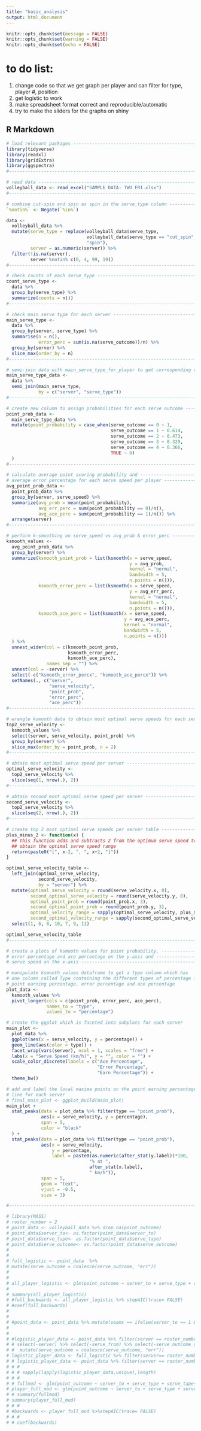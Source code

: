 ```yaml
---
title: "basic_analysis"
output: html_document
---
```


```r
knitr::opts_chunk$set(message = FALSE)
knitr::opts_chunk$set(warning = FALSE)
knitr::opts_chunk$set(echo = FALSE)
```

# to do list:
1. change code so that we get graph per player and can filter for type, player #, position
2. get logistic to work
3. make spreadsheet format correct and reproducible/automatic
4. try to make the sliders for the graphs on shiny

## R Markdown

```r
# load relevant packages -----------------------------------------------------#
library(tidyverse)
library(readxl)
library(gridExtra)
library(ggspectra)
#-----------------------------------------------------------------------------#

# read data ------------------------------------------------------------------#
volleyball_data <- read_excel("SAMPLE DATA- TWU FRI.xlsx")
#-----------------------------------------------------------------------------#

# combine cut-spin and spin as spin in the serve_type column -----------------#
`%notin%` <- Negate(`%in%`)

data <- 
  volleyball_data %>% 
  mutate(serve_type = replace(volleyball_data$serve_type,
                              volleyball_data$serve_type == "cut_spin",
                              "spin"),
         server = as.numeric(server)) %>% 
  filter(!is.na(server),
         server %notin% c(0, 4, 99, 19))
#-----------------------------------------------------------------------------#

# check counts of each serve_type --------------------------------------------#
count_serve_type <- 
  data %>% 
  group_by(serve_type) %>% 
  summarize(counts = n())
#-----------------------------------------------------------------------------#

# check main serve type for each server --------------------------------------#
main_serve_type <-
  data %>%
  group_by(server, serve_type) %>%
  summarise(n = n(),
            error_perc = sum(is.na(serve_outcome))/n) %>%
  group_by(server) %>%
  slice_max(order_by = n)
#-----------------------------------------------------------------------------#

# semi-join data with main_serve_type_for_player to get corresponding complete data rows
main_serve_type_data <-
  data %>%
  semi_join(main_serve_type,
            by = c("server", "serve_type"))
#-----------------------------------------------------------------------------#

# create new column to assign probabilities for each serve outcome -----------#
point_prob_data <- 
  main_serve_type_data %>%
  mutate(point_probability = case_when(serve_outcome == 0 ~ 1,
                                       serve_outcome == 1 ~ 0.614,
                                       serve_outcome == 2 ~ 0.473,
                                       serve_outcome == 3 ~ 0.329,
                                       serve_outcome == 4 ~ 0.366,
                                       TRUE ~ 0)
  )
#-----------------------------------------------------------------------------#

# calculate average point scoring probability and ----------------------------#
# average error percentage for each serve speed per player -------------------#
avg_point_prob_data <- 
  point_prob_data %>%
  group_by(server, serve_speed) %>% 
  summarize(avg_prob = mean(point_probability),
            avg_err_perc = sum(point_probability == 0)/n(),
            avg_ace_perc = sum(point_probability == 1)/n()) %>% 
  arrange(server)
#-----------------------------------------------------------------------------#

# perform k-smoothing on serve_speed vs avg_prob & error_perc ----------------#
ksmooth_values <- 
  avg_point_prob_data %>%
  group_by(server) %>% 
  summarize(ksmooth_point_prob = list(ksmooth(x = serve_speed,
                                              y = avg_prob,
                                              kernel = "normal",
                                              bandwidth = 5,
                                              n.points = n())), 
            ksmooth_error_perc = list(ksmooth(x = serve_speed,
                                              y = avg_err_perc,
                                              kernel = "normal",
                                              bandwidth = 5,
                                              n.points = n())),
            ksmooth_ace_perc = list(ksmooth(x = serve_speed,
                                            y = avg_ace_perc,
                                            kernel = "normal",
                                            bandwidth = 5,
                                            n.points = n()))
  ) %>% 
  unnest_wider(col = c(ksmooth_point_prob,
                       ksmooth_error_perc,
                       ksmooth_ace_perc),
               names_sep = "") %>% 
  unnest(col = -server) %>% 
  select(-c("ksmooth_error_percx", "ksmooth_ace_percx")) %>% 
  setNames(., c("server",
                "serve_velocity",
                "point_prob",
                "error_perc",
                "ace_perc")) 
#-----------------------------------------------------------------------------#

# wrangle ksmooth data to obtain most optimal serve speeds for each server ---#
top2_serve_velocity <- 
  ksmooth_values %>% 
  select(server, serve_velocity, point_prob) %>% 
  group_by(server) %>% 
  slice_max(order_by = point_prob, n = 2)
#-----------------------------------------------------------------------------#

# obtain most optimal serve speed per server ---------------------------------#  
optimal_serve_velocity <- 
  top2_serve_velocity %>% 
  slice(seq(1, nrow(.), 2))
#-----------------------------------------------------------------------------#

# obtain second most optimal serve speed per server --------------------------#
second_serve_velocity <- 
  top2_serve_velocity %>% 
  slice(seq(2, nrow(.), 2))
#-----------------------------------------------------------------------------#

# create top 2 most optimal serve speeds per server table --------------------#
plus_minus_2 <- function(x) {
  ## this function adds and subtracts 2 from the optimum serve speed to
  ## obtain the optimal serve speed range
  return(paste0("[", x-2, ", ", x+2, "]"))
}

optimal_serve_velocity_table <- 
  left_join(optimal_serve_velocity,
            second_serve_velocity,
            by = "server") %>% 
  mutate(optimal_serve_velocity = round(serve_velocity.x, 0),
         second_optimal_serve_velocity = round(serve_velocity.y, 0),
         optimal_point_prob = round(point_prob.x, 3),
         second_optimal_point_prob = round(point_prob.y, 3),
         optimal_velocity_range = sapply(optimal_serve_velocity, plus_minus_2),
         second_optimal_velocity_range = sapply(second_optimal_serve_velocity, plus_minus_2)) %>% 
  select(1, 6, 8, 10, 7, 9, 11)

optimal_serve_velocity_table
#-----------------------------------------------------------------------------#
```

```r
# create a plots of ksmooth values for point probability, -------------------#
# error percentage and ace percentage on the y-axis and ---------------------#
# serve speed on the x-axis -------------------------------------------------#

# manipulate ksmooth_values dataframe to get a type column which has 
# one column called Type containing the different types of percentage i.e
# point earning percentage, error percentage and ace percentage
plot_data <- 
  ksmooth_values %>% 
  pivot_longer(cols = c(point_prob, error_perc, ace_perc),
               names_to = "type",
               values_to = "percentage")

# create the ggplot which is faceted into subplots for each server
main_plot <- 
  plot_data %>%
  ggplot(aes(x = serve_velocity, y = percentage)) +
  geom_line(aes(color = type)) +
  facet_wrap(vars(server), ncol = 1, scales = "free") +
  labs(x = "Serve Speed (km/h)", y = "", color = "") +
  scale_color_discrete(labels = c("Ace Percentage",
                                  "Error Percentage",
                                  "Earn Percentage")) +
  theme_bw()

# add and label the local maxima points on the point earning percentage
# line for each server
# final_main_plot <- ggplot_build(main_plot)
main_plot + 
  stat_peaks(data = plot_data %>% filter(type == "point_prob"),
             aes(x = serve_velocity, y = percentage),
             span = 5,
             color = "black"
  ) +
  stat_peaks(data = plot_data %>% filter(type == "point_prob"),
             aes(x = serve_velocity,
                 y = percentage,
                 label = paste0(as.numeric(after_stat(y.label))*100,
                               "% at ",
                               after_stat(x.label),
                               " km/h")),
             span = 5,
             geom = "text",
             vjust = -0.5,
             size = 3)

#-----------------------------------------------------------------------------#
```

```r
# library(MASS)
# roster_number = 2
# point_data <- volleyball_data %>% drop_na(point_outcome)
# point_data$server_to<- as.factor(point_data$server_to)
# point_data$serve_tape<- as.factor(point_data$serve_tape)
# point_data$serve_outcome<- as.factor(point_data$serve_outcome)
# 
# 
# full_logistic <- point_data  %>%
# mutate(serve_outcome = coalesce(serve_outcome, "err")) 
# 
# 
# all_player_logistic <- glm(point_outcome ~ server_to + serve_type + server_to*passer_position + passer_position + serve_tape+serve_speed+serve_outcome+ seam_positioning, data=  full_logistic, family= binomial)
# 
# summary(all_player_logistic)
# #full_backwards <- all_player_logistic %>% stepAIC(trace= FALSE)
# #coef(full_backwards)
# 
# 
# #point_data <- point_data %>% mutate(seams == ifelse(server_to == 1 & passer_position == or("LL","LC","LH")),"1-6",7)
# 
# 
# #logistic_player_data <- point_data %>% filter(server == roster_number) %>% select(-point) %>%
# # select(-server) %>% select(-serve_from) %>% select(-serve_outcome_overpass) %>%
# #  mutate(serve_outcome = coalesce(serve_outcome, "err")) 
# logistic_player_data <- full_logistic %>% filter(server== roster_number)
# # logistic_player_data <- point_data %>% filter(server == roster_number)
# # # 
# # # sapply(lapply(logistic_player_data,unique),length)
# # # 
# # fullmod <- glm(point_outcome ~ server_to + serve_type + serve_tape+serve_speed+serve_outcome+ passer_position, data=  logistic_player_data, family= binomial)
# player_full_mod <- glm(point_outcome ~ server_to + serve_type + server_to*passer_position + passer_position + serve_tape+serve_speed+serve_outcome+seam_positioning, data=  logistic_player_data, family= binomial)
# # summary(fullmod)
# summary(player_full_mod)
# # #  
# #backwards <- player_full_mod %>%stepAIC(trace= FALSE)
# # # 
# # coef(backwards)
```

